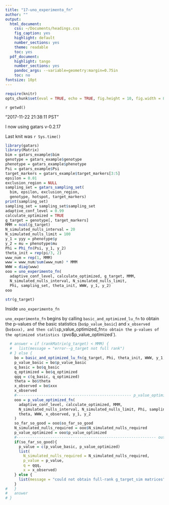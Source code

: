 ```yaml
---
title: "17-uno_experimento_fn"
author: ""
output:
  html_document:
    css: ~/Documents/headings.css
    fig_caption: yes
    highlight: default
    number_sections: yes
    theme: readable
    toc: yes
  pdf_document:
    highlight: tango
    number_sections: yes
    pandoc_args: --variable=geometry:margin=0.75in
    toc: no
fontsize: 10pt
---
```

<A NAME="top"> </A>

```r
require(knitr)
opts_chunk$set(eval = TRUE, echo = TRUE, fig.height = 10, fig.width = 8, tidy=FALSE)
```

`r getwd()`  

"2017-11-22 21:38:11 PST"

I now using gatars v-0.2.17

Last knit was `r Sys.time()`

```r
library(gatars)
library(Matrix)
bim = gatars_example$bim
genotype = gatars_example$genotype
phenotype = gatars_example$phenotype
Psi = gatars_example$Psi
target_markers = gatars_example$target_markers[3:5]
epsilon = 0.01
exclusion_region = NULL
sampling_set = gatars_sampling_set(
  bim, epsilon, exclusion_region,
  genotype, hotspot, target_markers)
print(sampling_set)
sampling_set = sampling_set$sampling_set
adaptive_conf_level = 0.99
calculate_optimized = TRUE
g_target = genotype[, target_markers]
MMM = ncol(g_target)
N_simulated_nulls_interval = 20
N_simulated_nulls_limit = 100
y_1 = yyy = phenotype$y
y_2 = mu = phenotype$mu
Phi = Phi_fn(Psi, y_1, y_2)
theta_init = rep(pi/3, 2)
www_num = rep(1, MMM)
www = www_num/sum(www_num) * MMM
WWW = diag(www)
ooo = uno_experimento_fn(
  adaptive_conf_level, calculate_optimized, g_target, MMM, 
  N_simulated_nulls_interval, N_simulated_nulls_limit, 
  Phi, sampling_set, theta_init, WWW, y_1, y_2)
ooo
```


```r
str(g_target)

```

Inside `uno_experimento_fn`

`uno_experimento_fn` begins by calling `basic_and_optimized_lu_fn` to obtain the p-values of the basic statistics (`bo$p_value_basic`) and `x_observed` (`bo$xxx), and then calls `p_value_optimized_fn` to obtain the p-values of the optimized statistics (`pvo$p_value_optimized`).

```r

  # answer = if (rankMatrix(g_target) < MMM) {
  #   list(message = "error--g_target not full rank")
  # } else {
    bo = basic_and_optimized_lu_fn(g_target, Phi, theta_init, WWW, y_1, y_2)
    p_value_basic = bo$p_value_basic
    q_basic = bo$q_basic
    q_optimized = bo$q_optimized
    qqq = c(q_basic, q_optimized)
    theta = bo$theta
    x_observed = bo$xxx
    x_observed
    #--------------------------------------------------- p_value_optimized
    ooo = p_value_optimized_fn(
      adaptive_conf_level, calculate_optimized, MMM, 
      N_simulated_nulls_interval, N_simulated_nulls_limit, Phi, sampling_set,
      theta, WWW, x_observed, y_1, y_2
    )
    so_far_so_good = ooo$so_far_so_good
    N_simulated_nulls_required = ooo$N_simulated_nulls_required
    p_value_optimized = ooo$p_value_optimized
    #-------------------------------------------------------------- output
    if(so_far_so_good){
      p_value = c(p_value_basic, p_value_optimized)
      list(
        N_simulated_nulls_required = N_simulated_nulls_required,
        p_value = p_value,
        q = qqq,
        x = x_observed)
    } else {
      list(message = "could not obtain full-rank g_target_sim matrices")
    }
#   }
#   answer
# }
```

